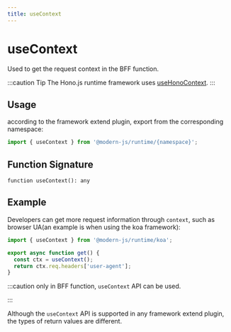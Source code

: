 ```yaml
---
title: useContext
---
```

# useContext

Used to get the request context in the BFF function.

:::caution Tip
The Hono.js runtime framework uses [useHonoContext](/apis/app/runtime/bff/use-hono-context.html#usehonocontext).
:::

## Usage

according to the framework extend plugin, export from the corresponding namespace:

```ts
import { useContext } from '@modern-js/runtime/{namespace}';
```

## Function Signature

`function useContext(): any`

## Example

Developers can get more request information through `context`, such as browser UA(an example is when using the koa framework):

```ts
import { useContext } from '@modern-js/runtime/koa';

export async function get() {
  const ctx = useContext();
  return ctx.req.headers['user-agent'];
}
```

:::caution
only in BFF function, `useContext` API can be used.

:::

Although the `useContext` API is supported in any framework extend plugin, the types of return values are different.
